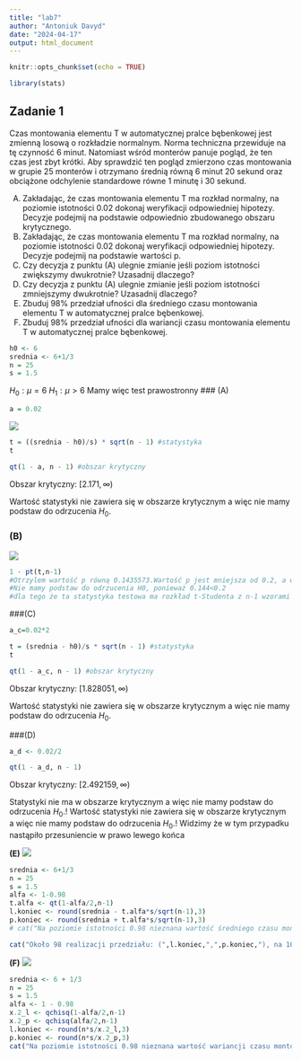 ```yaml
---
title: "lab7"
author: "Antoniuk Davyd"
date: "2024-04-17"
output: html_document
---
```


```r
knitr::opts_chunk$set(echo = TRUE)
```

```r
library(stats)
```

## Zadanie 1
Czas montowania elementu T w automatycznej pralce bębenkowej jest zmienną losową o rozkładzie normalnym.
Norma techniczna przewiduje na tę czynność 6 minut. Natomiast wśród monterów panuje pogląd, że ten czas
jest zbyt krótki. Aby sprawdzić ten pogląd zmierzono czas montowania w grupie 25 monterów i otrzymano
średnią równą 6 minut 20 sekund oraz obciążone odchylenie standardowe równe 1 minutę i 30 sekund.

(A) Zakładając, że czas montowania elementu T ma rozkład normalny, na poziomie istotności 0.02 dokonaj
weryfikacji odpowiedniej hipotezy. Decyzje podejmij na podstawie odpowiednio zbudowanego obszaru
krytycznego.
(B) Zakładając, że czas montowania elementu T ma rozkład normalny, na poziomie istotności 0.02 dokonaj
weryfikacji odpowiedniej hipotezy. Decyzje podejmij na podstawie wartości p.
(C) Czy decyzja z punktu (A) ulegnie zmianie jeśli poziom istotności zwiększymy dwukrotnie? Uzasadnij
dlaczego?
(D) Czy decyzja z punktu (A) ulegnie zmianie jeśli poziom istotności zmniejszymy dwukrotnie? Uzasadnij
dlaczego?
(E) Zbuduj 98% przedział ufności dla średniego czasu montowania elementu T w automatycznej pralce
bębenkowej.
(F) Zbuduj 98% przedział ufności dla wariancji czasu montowania elementu T w automatycznej pralce
bębenkowej.

```r
h0 <- 6
srednia <- 6+1/3
n = 25
s = 1.5
```

$H_0:\mu = 6$
$H_1:\mu > 6$
Mamy więc test prawostronny
### (A)

```r
a = 0.02
```
![](7a.jpg)
```r
t = ((srednia - h0)/s) * sqrt(n - 1) #statystyka
t
```

```r
qt(1 - a, n - 1) #obszar krytyczny
```
Obszar krytyczny: $[2.171,\infty)$

Wartość statystyki nie zawiera się w obszarze krytycznym a więc nie mamy podstaw do odrzucenia $H_0$.

### (B)
![](7b.jpg)
```r
1 - pt(t,n-1)
#Otrzylem wartość p równą 0.1435573.Wartość p jest mniejsza od 0.2, a więc nie mamy podstaw do odrzucenia H0.
#Nie mamy podstaw do odrzucenia H0, ponieważ 0.144<0.2
#dla tego że ta statystyka testowa ma rozkład t-Studenta z n-1 wzorami
```
###(C)
```r
a_c=0.02*2
```

```r
t = (srednia - h0)/s * sqrt(n - 1) #statystyka
t
```

```r
qt(1 - a_c, n - 1) #obszar krytyczny
```

Obszar krytyczny: $[1.828051,\infty)$

Wartość statystyki nie zawiera się w obszarze krytycznym a więc nie mamy podstaw do odrzucenia $H_0$.

###(D)
```r
a_d <- 0.02/2
```

```r
qt(1 - a_d, n - 1)

```
Obszar krytyczny: $[2.492159,\infty)$

Statystyki nie ma w obszarze krytycznym a więc nie mamy podstaw do odrzucenia $H_0$.!
Wartość statystyki nie zawiera się w obszarze krytycznym a więc nie mamy podstaw do odrzucenia $H_0$.!
Widzimy że w tym przypadku nastąpiło przesuniencie w prawo lewego końca

**(E)**
![](7e.jpg)
```r
srednia <- 6+1/3
n = 25
s = 1.5
alfa <- 1-0.98
t.alfa <- qt(1-alfa/2,n-1)
l.koniec <- round(srednia - t.alfa*s/sqrt(n-1),3)
p.koniec <- round(srednia + t.alfa*s/sqrt(n-1),3)
# cat("Na poziomie istotności 0.98 nieznana wartość średniego czasu montowania elementu T w automatycznej pralce bębenkowej pokrywa przedział: (",l.koniec,",",p.koniec,")")

cat("Około 98 realizacji przedziału: (",l.koniec,",",p.koniec,"), na 100 zawiera szacowana wartość średniego czasu montowania elementu T w automatycznej pralce bębenkowej.")


```

**(F)**
![](7f.jpg)

```r
srednia <- 6 + 1/3
n = 25
s = 1.5
alfa <- 1 - 0.98
x.2_l <- qchisq(1-alfa/2,n-1)
x.2_p <- qchisq(alfa/2,n-1)
l.koniec <- round(n*s/x.2_l,3)
p.koniec <- round(n*s/x.2_p,3)
cat("Na poziomie istotności 0.98 nieznana wartość wariancji czasu montowania elementu T w automatycznej pralce bębenkowej pokrywa przedział: (",l.koniec,",",p.koniec,")")
```


